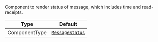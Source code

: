 Component to render status of message, which includes time and read-receipts.

| Type          | Default                                                         |
| ------------- | --------------------------------------------------------------- |
| ComponentType | [`MessageStatus`](../../../../ui-components/message-status.mdx) |
